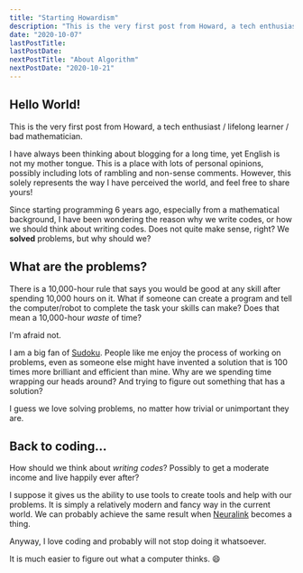 ```yaml
---
title: "Starting Howardism"
description: "This is the very first post from Howard, a tech enthusiast / lifelong learner / bad mathematician.\n\nI have always been thinking about blogging for a long time, yet English is not my mother tongue. This is a place with lots of personal opinions, possibly including lots of rambling and non-sense comments. However, this simply represents the way I have perceived the world, and feel free to share yours!"
date: "2020-10-07"
lastPostTitle:
lastPostDate:
nextPostTitle: "About Algorithm"
nextPostDate: "2020-10-21"
---
```


## Hello World!

This is the very first post from Howard, a tech enthusiast / lifelong learner / bad mathematician.

I have always been thinking about blogging for a long time, yet English is not my mother tongue. This is a place with lots of personal opinions, possibly including lots of rambling and non-sense comments. However, this solely represents the way I have perceived the world, and feel free to share yours!

Since starting programming 6 years ago, especially from a mathematical background, I have been wondering the reason why we write codes, or how we should think about writing codes. Does not quite make sense, right? We **solved** problems, but why should we?

## What are the problems?

There is a 10,000-hour rule that says you would be good at any skill after spending 10,000 hours on it. What if someone can create a program and tell the computer/robot to complete the task your skills can make? Does that mean a 10,000-hour _waste_ of time?

I'm afraid not.

I am a big fan of [Sudoku](https://en.wikipedia.org/wiki/Sudoku). People like me enjoy the process of working on problems, even as someone else might have invented a solution that is 100 times more brilliant and efficient than mine. Why are we spending time wrapping our heads around? And trying to figure out something that has a solution?

I guess we love solving problems, no matter how trivial or unimportant they are.

## Back to coding...

How should we think about _writing codes_? Possibly to get a moderate income and live happily ever after?

I suppose it gives us the ability to use tools to create tools and help with our problems. It is simply a relatively modern and fancy way in the current world. We can probably achieve the same result when [Neuralink](https://neuralink.com) becomes a thing.

Anyway, I love coding and probably will not stop doing it whatsoever.

It is much easier to figure out what a computer thinks. 😄
